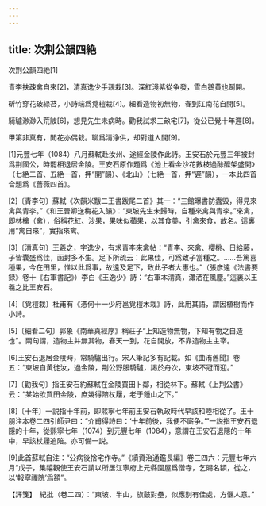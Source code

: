 ```yaml
---
---
---
```

title: 次荆公韻四絶
---



次荆公韻四絶[1]


青李扶疎禽自來[2]，清真逸少手親栽[3]。深紅淺紫從争發，雪白鵝黄也鬭開。

斫竹穿花破緑苔，小詩端爲覓榿栽[4]。細看造物初無物，春到江南花自開[5]。

騎驢渺渺入荒陂[6]，想見先生未病時。勸我試求三畝宅[7]，從公已覺十年遲[8]。

甲第非真有，閒花亦偶栽。聊爲清浄供，却對道人開[9]。

[1]元豐七年（1084）八月蘇軾赴汝州、途經金陵作此詩。王安石於元豐三年被封爲荆國公，時罷相退居金陵。王安石原作題爲《池上看金沙花數枝過酴醿架盛開》（七絶二首、五絶一首，押“開”韻）、《北山》（七絶一首，押“遲”韻），一本此四首合題爲《薔薇四首》。

[2]〔青李句〕蘇軾《次韻米黻二王書跋尾二首》其一：“三館曝書防蠹毁，得見來禽與青李。”《和王晉卿送梅花入韻》：“東坡先生未歸時，自種來禽與青李。”來禽，即林檎（禽），俗稱花紅、沙果，果味似蘋果，以其食美，引禽來食，故名。這裏用“禽自來”，實指來禽。

[3]〔清真句〕王羲之，字逸少，有求青李來禽帖：“青李、來禽、櫻桃、日給藤，子皆囊盛爲佳，函封多不生。足下所疏云：此果佳，可爲致子當種之。……吾篤喜種果，今在田里，惟以此爲事，故遠及足下，致此子者大惠也。”（張彦遠《法書要録》卷十《右軍書記》）李白《王逸少》詩：“右軍本清真，瀟洒在風塵。”這裏以王羲之比王安石。

[4]〔覓榿栽〕杜甫有《憑何十一少府邕覓榿木栽》詩，此用其語，謂因植樹而作小詩。

[5]〔細看二句〕郭象《南華真經序》稱莊子“上知造物無物，下知有物之自造也”。兩句謂，造物主并無其物，春天一到，花自開放，不靠造物主主宰。

[6]王安石退居金陵時，常騎驢出行。宋人筆記多有記載。如《曲洧舊聞》卷五：“東坡自黄徙汝，過金陵，荆公野服騎驢，謁於舟次，東坡不冠而迎。”

[7]〔勸我句〕指王安石約蘇軾在金陵買田卜鄰，相從林下。蘇軾《上荆公書》云：“某始欲買田金陵，庶幾得陪杖屨，老于鍾山之下。”

[8]〔十年〕一説指十年前，即熙寧七年前王安石執政時代早該和睦相從了。王十朋注本卷二四引師尹曰：“介甫得詩曰：‘十年前後，我便不廝争。’”一説指王安石退隱的十年，從熙寧七年（1074）到元豐七年（1084），意謂在王安石退隱的十年中，早該杖屨追陪。亦可備一説。

[9]此首蘇軾自注：“公病後捨宅作寺。”《續資治通鑑長編》卷三四六：元豐七年六月“戊子，集禧觀使王安石請以所居江寧府上元縣園屋爲僧寺，乞賜名額，從之，以‘報寧禪院’爲額”。

【評箋】　紀批（卷二四）：“東坡、半山，旗鼓對壘，似應别有佳處，方愜人意。”